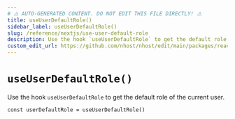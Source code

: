 ```yaml
---
# ⚠️ AUTO-GENERATED CONTENT. DO NOT EDIT THIS FILE DIRECTLY! ⚠️
title: useUserDefaultRole()
sidebar_label: useUserDefaultRole()
slug: /reference/nextjs/use-user-default-role
description: Use the hook `useUserDefaultRole` to get the default role of the current user.
custom_edit_url: https://github.com/nhost/nhost/edit/main/packages/react/src/hooks/user.ts#L290
---
```


# `useUserDefaultRole()`

Use the hook `useUserDefaultRole` to get the default role of the current user.

```tsx
const userDefaultRole = useUserDefaultRole()
```
